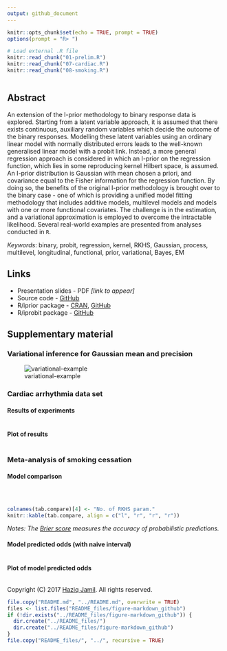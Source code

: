 ```yaml
---
output: github_document
---
```


```r
knitr::opts_chunk$set(echo = TRUE, prompt = TRUE)
options(prompt = "R> ")

# Load external .R file
knitr::read_chunk("01-prelim.R")
knitr::read_chunk("07-cardiac.R")
knitr::read_chunk("08-smoking.R")
```
```r
```

## Abstract

An extension of the I-prior methodology to binary response data is explored. Starting from a latent variable approach, it is assumed that  there exists continuous, auxiliary random variables which decide the outcome of the binary responses. Modelling these latent variables using an ordinary linear model with normally distributed errors leads to the well-known generalised linear model with a probit link. Instead, a more general regression approach is considered in which an I-prior on the regression function, which lies in some reproducing kernel Hilbert space, is assumed. An I-prior distribution is Gaussian with mean chosen a priori, and covariance equal to the Fisher information for the regression function. By doing so, the benefits of the original I-prior methodology is brought over to the binary case - one of which is providing a unified model fitting methodology that includes additive models, multilevel models and models with one or more functional covariates. The challenge is in the estimation, and a variational approximation is employed to overcome the intractable likelihood. Several real-world examples are presented from analyses conducted in `R`.

*Keywords*: binary, probit, regression, kernel, RKHS, Gaussian, process, multilevel, longitudinal, functional, prior, variational, Bayes, EM

## Links

- Presentation slides - PDF *[link to appear]*
- Source code - [GitHub](https://github.com/haziqjamil/phd-presentation-3)
- R/iprior package - [CRAN](https://cran.r-project.org/package=iprior), [GitHub](https://github.com/haziqjamil/iprior)
- R/iprobit package - [GitHub](https://github.com/haziqjamil/iprobit)

## Supplementary material

### Variational inference for Gaussian mean and precision

![variational-example](figure/animation.gif)

### Cardiac arrhythmia data set 

#### Results of experiments

```r
```

#### Plot of results

```r
```

### Meta-analysis of smoking cessation 

#### Model comparison

```r
```

```r
```

```r
```

```r
colnames(tab.compare)[4] <- "No. of RKHS param."
knitr::kable(tab.compare, align = c("l", "r", "r", "r"))
```

*Notes: The [Brier score](https://en.wikipedia.org/wiki/Brier_score) measures the accuracy of probabilistic predictions.*

#### Model predicted odds (with naive interval)

```r
```

#### Plot of model predicted odds

```r
```

Copyright (C) 2017 [Haziq Jamil](http://haziqj.ml). All rights reserved.

```r
file.copy("README.md", "../README.md", overwrite = TRUE)
files <- list.files("README_files/figure-markdown_github")
if (!dir.exists("../README_files/figure-markdown_github")) {
  dir.create("../README_files/")
  dir.create("../README_files/figure-markdown_github")
}
file.copy("README_files/", "../", recursive = TRUE)
```
